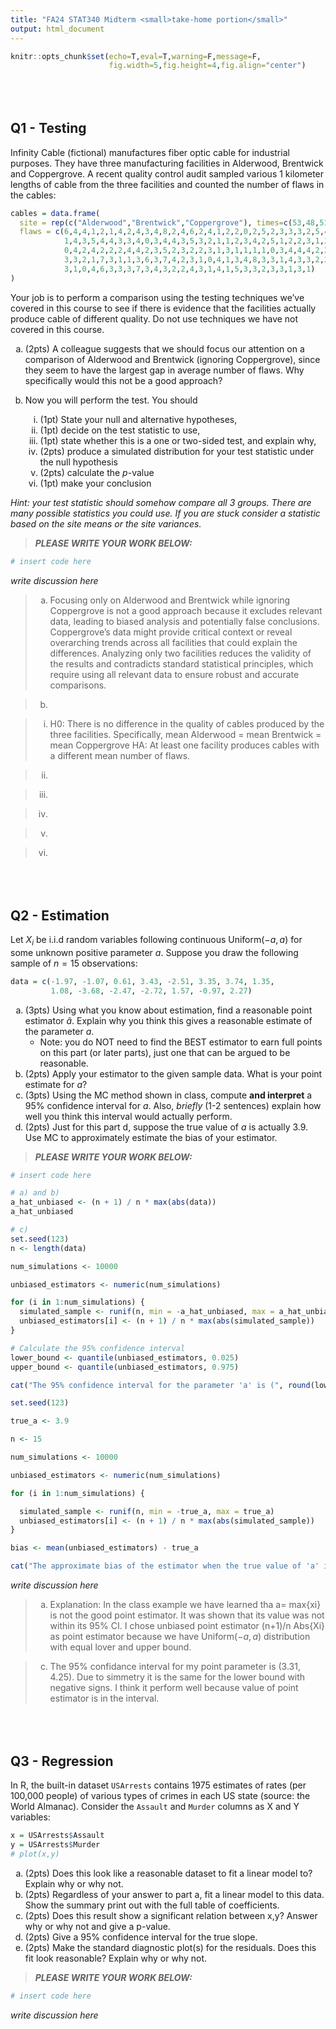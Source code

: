 ```yaml
---
title: "FA24 STAT340 Midterm <small>take-home portion</small>"
output: html_document
---
```


<style>h2{margin-top:5rem}h3,h4:not([class]){margin-top:4rem}
.main-container{padding:2rem}</style>
```r
knitr::opts_chunk$set(echo=T,eval=T,warning=F,message=F,
                      fig.width=5,fig.height=4,fig.align="center")
```


## Q1 - Testing

Infinity Cable (fictional) manufactures fiber optic cable for industrial purposes. They have three manufacturing facilities in Alderwood, Brentwick and Coppergrove. A recent quality control audit sampled various 1 kilometer lengths of cable from the three facilities and counted the number of flaws in the cables:

```r
cables = data.frame(
  site = rep(c("Alderwood","Brentwick","Coppergrove"), times=c(53,48,51)),
  flaws = c(6,4,4,1,2,1,4,2,4,3,4,8,2,4,6,2,4,1,2,2,0,2,5,2,3,3,3,2,5,4,4,
            1,4,3,5,4,4,3,3,4,0,3,4,4,3,5,3,2,1,1,2,3,4,2,5,1,2,2,3,1,2,3,
            0,4,2,4,2,2,2,4,4,2,3,5,2,3,2,2,3,1,3,1,1,1,1,0,3,4,4,4,2,2,4,
            3,3,2,1,7,3,1,1,3,6,3,7,4,2,3,1,0,4,1,3,4,8,3,3,1,4,3,3,2,2,3,
            3,1,0,4,6,3,3,3,7,3,4,3,2,2,4,3,1,4,1,5,3,3,2,3,3,1,3,1)
)
```

Your job is to perform a comparison using the testing techniques we've covered in this course to see if there is evidence that the facilities actually produce cable of different quality. Do not use techniques we have not covered in this course.

a. (2pts) A colleague suggests that we should focus our attention on a comparison of Alderwood and Brentwick (ignoring Coppergrove), since they seem to have the largest gap in average number of flaws. Why specifically would this not be a good approach?

b. Now you will perform the test. You should

   i. (1pt) State your null and alternative hypotheses, 
   ii. (1pt) decide on the test statistic to use, 
   iii. (1pt) state whether this is a one or two-sided test, and explain why, 
   iv. (2pts) produce a simulated distribution for your test statistic under the null hypothesis 
   v. (2pts) calculate the $p$-value
   vi. (1pt) make your conclusion

*Hint: your test statistic should somehow compare all 3 groups. There are many possible statistics you could use. If you are stuck consider a statistic based on the site means or the site variances.*

> ***PLEASE WRITE YOUR WORK BELOW:***


```r
# insert code here

```

*write discussion here*

> a) Focusing only on Alderwood and Brentwick while ignoring Coppergrove is not a good approach because it excludes relevant data, leading to biased analysis and potentially false conclusions. Coppergrove's data might provide critical context or reveal overarching trends across all facilities that could explain the differences. Analyzing only two facilities reduces the validity of the results and contradicts standard statistical principles, which require using all relevant data to ensure robust and accurate comparisons.

> b)

> i) H0: There is no difference in the quality of cables produced by the three facilities. Specifically, mean Alderwood = mean Brentwick = mean Coppergrove
HA: At least one facility produces cables with a different mean number of flaws.

> ii) 

> iii) 

> iv) 

> v) 

> vi) 




## Q2 - Estimation

Let $X_i$ be i.i.d random variables following continuous Uniform($-a,a$) for some unknown positive parameter $a$. Suppose you draw the following sample of $n=15$ observations:

```r
data = c(-1.97, -1.07, 0.61, 3.43, -2.51, 3.35, 3.74, 1.35,
         1.08, -3.68, -2.47, -2.72, 1.57, -0.97, 2.27)
```

a. (3pts) Using what you know about estimation, find a reasonable point estimator $\hat a$. Explain why you think this gives a reasonable estimate of the parameter $a$.
   - Note: you do NOT need to find the BEST estimator to earn full points on this part (or later parts), just one that can be argued to be reasonable.
b. (2pts) Apply your estimator to the given sample data. What is your point estimate for $a$?
c. (3pts) Using the MC method shown in class, compute **and interpret** a 95\% confidence interval for $a$. Also, *briefly* (1-2 sentences) explain how well you think this interval would actually perform.
d. (2pts) Just for this part d, suppose the true value of $a$ is actually 3.9. Use MC to approximately estimate the bias of your estimator.

> ***PLEASE WRITE YOUR WORK BELOW:***


```r
# insert code here

# a) and b)
a_hat_unbiased <- (n + 1) / n * max(abs(data))
a_hat_unbiased
```
```r
# c)
set.seed(123)
n <- length(data)

num_simulations <- 10000

unbiased_estimators <- numeric(num_simulations)

for (i in 1:num_simulations) {
  simulated_sample <- runif(n, min = -a_hat_unbiased, max = a_hat_unbiased)
  unbiased_estimators[i] <- (n + 1) / n * max(abs(simulated_sample))
}

# Calculate the 95% confidence interval
lower_bound <- quantile(unbiased_estimators, 0.025)
upper_bound <- quantile(unbiased_estimators, 0.975)

cat("The 95% confidence interval for the parameter 'a' is (", round(lower_bound, 2), ", ", round(upper_bound, 2), ")\n")

```
```r
set.seed(123)

true_a <- 3.9

n <- 15

num_simulations <- 10000

unbiased_estimators <- numeric(num_simulations)

for (i in 1:num_simulations) {

  simulated_sample <- runif(n, min = -true_a, max = true_a)
  unbiased_estimators[i] <- (n + 1) / n * max(abs(simulated_sample))
}

bias <- mean(unbiased_estimators) - true_a

cat("The approximate bias of the estimator when the true value of 'a' is", true_a, "is", bias, "\n")
```



*write discussion here*

> a) Explanation: In the class example we have learned tha a= max{xi} is not the good point estimator. It was shown that its value was not within its  95% CI. 
I chose unbiased point estimator (n+1)/n Abs{Xi} as point estimator because we have  Uniform($-a,a$) distribution with equal lover and upper bound.

> c) The 95% confidance interval for my point parameter is (3.31, 4.25). Due to simmetry it is the same for the lower bound with negative signs. I think it perform well because value of point estimator is in the interval.



## Q3 - Regression

In R, the built-in dataset `USArrests` contains 1975 estimates of rates (per 100,000 people) of various types of crimes in each US state (source: the World Almanac). Consider the `Assault` and `Murder` columns as X and Y variables:

```r
x = USArrests$Assault
y = USArrests$Murder
# plot(x,y)
```

a. (2pts) Does this look like a reasonable dataset to fit a linear model to? Explain why or why not.
b. (2pts) Regardless of your answer to part a, fit a linear model to this data. Show the summary print out with the full table of coefficients.
c. (2pts) Does this result show a significant relation between x,y? Answer why or why not and give a p-value.
d. (2pts) Give a 95% confidence interval for the true slope.
e. (2pts) Make the standard diagnostic plot(s) for the residuals. Does this fit look reasonable? Explain why or why not.

> ***PLEASE WRITE YOUR WORK BELOW:***


```r
# insert code here

```

*write discussion here*






